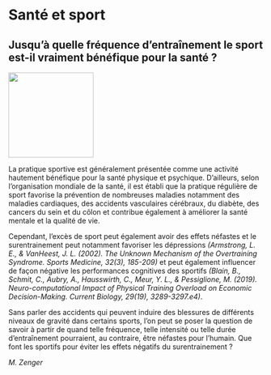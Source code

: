 # Santé et sport

## Jusqu'à quelle fréquence d'entraînement le sport est-il vraiment bénéfique pour la santé ?

::: {.center data-latex=""}
![](images/sante-sport.jpg){height=12em}
:::

La pratique sportive est généralement présentée comme une activité hautement bénéfique pour la santé physique et psychique. D'ailleurs, selon l'organisation mondiale de la santé, il est établi que la pratique régulière de sport favorise la prévention de nombreuses maladies notamment des maladies cardiaques, des accidents vasculaires cérébraux, du diabète, des cancers du sein et du côlon et contribue également à améliorer la santé mentale et la qualité de vie.

Cependant, l'excès de sport peut également avoir des effets néfastes et le surentrainement peut notamment favoriser les dépressions _(Armstrong, L. E., & VanHeest, J. L. (2002). The Unknown Mechanism of the Overtraining Syndrome. Sports Medicine, 32(3), 185-209)_ et peut également influencer de façon négative les performances cognitives des sportifs _(Blain, B., Schmit, C., Aubry, A., Hausswirth, C., Meur, Y. L., & Pessiglione, M. (2019). Neuro-computational Impact of Physical Training Overload on Economic Decision-Making. Current Biology, 29(19), 3289-3297.e4)_.

Sans parler des accidents qui peuvent induire des blessures de différents niveaux de gravité dans certains sports, l'on peut se poser la question de savoir à partir de quand telle  fréquence, telle intensité ou telle durée d'entraînement pourraient, au contraire, être néfastes pour l'humain. Que font les sportifs pour éviter les effets négatifs du surentrainement ?

::: {.signature data-latex=""}
_M. Zenger_
:::